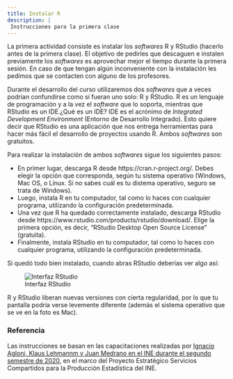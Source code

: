 ```yaml
---
title: Instalar R
description: | 
 Instrucciones para la primera clase
---
```


La primera actividad consiste es instalar los *softwares* R y RStudio (hacerlo antes de la primera clase). El objetivo de pedirles que descaguen e instalen previamente los *softwares* es aprovechar mejor el tiempo durante la primera sesión. En caso de que tengan algún inconveniente con la instalación les pedimos que se contacten con alguno de los profesores. 

Durante el desarrollo del curso utilizaremos dos *softwares* que a veces podrían confundirse como si fueran uno solo: R y RStudio. R es un lenguaje de programación y a la vez el *software* que lo soporta, mientras que RStudio es un IDE.¿Qué es un IDE? IDE es el acrónimo de *Integrated Development Environment* (Entorno de Desarrollo Integrado). Esto quiere decir que RStudio es una aplicación que nos entrega herramientas para hacer más fácil el desarrollo de proyectos usando R. Ambos *softwares* son gratuitos.

Para realizar la instalación de ambos *softwares* sigue los siguientes pasos:

- En primer lugar, descarga R desde https://cran.r-project.org/. Debes elegir la opción que corresponda, según tu sistema operativo (Windows, Mac OS, o Linux. Si no sabes cuál es tu distema operativo, seguro se trata de Windows).
- Luego, instala R en tu computador, tal como lo haces con cualquier programa, utilizando la configuración predeterminada.
- Una vez que R ha quedado correctamente instalado, descarga RStudio desde https://www.rstudio.com/products/rstudio/download/. Elige la primera opción, es decir, "RStudio Desktop Open Source License" (gratuita).
- Finalmente, instala RStudio en tu computador, tal como lo haces con cualquier programa, utilizando la configuración predeterminada.

Si quedó todo bien instalado, cuando abras RStudio deberías ver algo así:

![Interfaz RStudio](https://github.com/rivaquiroga/RLadies-Santiago/raw/master/images/rstudio.png)

R y RStudio liberan nuevas versiones con cierta regularidad, por lo que tu pantalla podría verse levemente diferente (además el sistema operativo que se ve en la foto es Mac).

### Referencia

Las instrucciones se basan en las capacitaciones realizadas por [Ignacio Agloni, Klaus Lehmannm y Juan Medrano en el INE durante el segundo semestre de 2020](https://github.com/piloto2), en el marco del Proyecto Estratégico Servicios Compartidos para la Producción Estadística del INE.